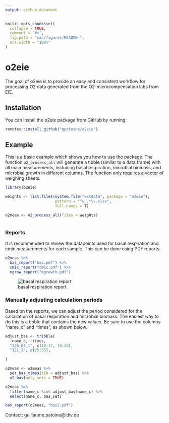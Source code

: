 ```yaml
---
output: github_document
---
```


<!-- README.md is generated from README.Rmd. Please edit that file -->

```r
knitr::opts_chunk$set(
  collapse = TRUE,
  comment = "#>",
  fig.path = "man/figures/README-",
  out.width = "100%"
)
```

# o2eie

<!-- badges: start -->
<!-- badges: end -->

The goal of o2eie is to provide an easy and consistent workflow for processing O2 data generated from the O2-microcompensation labs from EIE.

## Installation

You can install the o2eie package from GitHub by running:

``` r
remotes::install_github("gpatoine/o2eie")

```

## Example

This is a basic example which shows you how to use the package. The function `o2_process_all` will generate a tibble (similar to a data.frame) with all main measurements, including basal respiration, microbial biomass, and microbial growth in different columns. The function only requires a vector of weighing sheets.

```r
library(o2eie)

weights <- list.files(system.file("extdata", package = "o2eie"),
                      pattern = "^w_.*\\.xlsx",
                      full.names = T)

o2meas <- o2_process_all(files = weights)



```


### Reports

It is recommended to review the datapoints used for basal respiration and cmic measurements for each sample. This can be done using PDF reports.

```r
o2meas %>% 
  bas_report("bas.pdf") %>% 
  cmic_report("cmic.pdf") %>% 
  mgrow_report("mgrowth.pdf")


```

![basal respiration report](fig/bas.png)


### Manually adjusting calculation periods

Based on the reports, we can adjust the period considered for the calculation of basal respiration and microbial biomass. The easiest way to do this is a tibble that contains the new values. Be sure to use the columns "name_c" and "times", as shown below.

```r

adjust_bas <- tribble(
  ~name_c, ~times,
  "326_04_1", c(10:17, 19:20),
  "121_2", c(25:35),

)

o2meas <- o2meas %>% 
  set_bas_times(tib = adjust_bas) %>% 
  o2_bas(only_sets = TRUE)

o2meas %>% 
  filter(name_c %in% adjust_bas$name_c) %>% 
  select(name_c, bas_set)

bas_report(o2meas, "bas2.pdf")


```

Contact: guillaume.patoine@idiv.de
